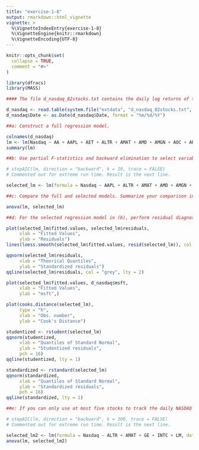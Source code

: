 ```yaml
---
title: "exercise-1-8"
output: rmarkdown::html_vignette
vignette: >
  %\VignetteIndexEntry{exercise-1-8}
  %\VignetteEngine{knitr::rmarkdown}
  %\VignetteEncoding{UTF-8}
---
```


```r
knitr::opts_chunk$set(
  collapse = TRUE,
  comment = "#>"
)
```

```r
library(dfracs)
library(MASS)
```

```r
#### The file d_nasdaq_82stocks.txt contains the daily log returns of the NASDAQ Composite Index and 82 stocks from January 3, 1990 to December 29, 2006. We want to track the returns of NASDAQ by using a small number of stocks from the given 82 stocks.

d_nasdaq <- read.table(system.file("extdata", "d_nasdaq_82stocks.txt", package = "dfracs"), header = TRUE)
d_nasdaq$Date <- as.Date(d_nasdaq$Date, format = "%m/%d/%Y")

##a: Construct a full regression model.

colnames(d_nasdaq)
lm <- lm(Nasdaq ~ AA + AAPL + AET + ALTR + AMAT + AMD + AMGN + AOC + APA + APD + ASH + AT + AVY + AXP + AYE + BA + BAC + BAX + BBY + BC + BF.B + BLL + BMY + BNI + C + CAH + CAT + CCE + CCL + CEG + CFC + CLX + CMI + COP + COST + CSX + CVX + DD + DELL + DIS + DOV + DUK + ED + EDS + EIX + EK + EOG + EXC + F + FPL + FRX + GE + GM + GPS + GT + HD + HLT + HON + HPC + HPQ + HRB + HSY + HUM + IBM + INTC + IPG + JNJ + JPM + JWN + K + KBH + KMI + KO + KR + LEG + LEN + LLY + LM + LMT + LOW + LUV + MAS, data = d_nasdaq)
summary(lm)

##b: Use partial F-statistics and backward elimination to select variables from the full regression model in (a). Write down the selected model.

# stepAIC(lm, direction = "backward", k = 10, trace = FALSE)
# Commented out for extreme run time. Result is the next line.

selected_lm <- lm(formula = Nasdaq ~ AAPL + ALTR + AMAT + AMD + AMGN + AT + BBY + BC + C + CCL + CEG + CFC + COST + DD + DELL + DIS + ED + EDS + FRX + GE + HON + HPQ + HSY + IBM + INTC + IPG + JNJ + JPM + KMI + KO + LEG + LEN + LM, data = d_nasdaq)

##c: Compare the full and selected models. Summarize your comparison in an ANOVA table.

anova(lm, selected_lm)

##d: For the selected regression model in (b), perform residual diagnostics.

plot(selected_lm$fitted.values, selected_lm$residuals, 
     xlab = "Fitted Values", 
     ylab = "Residuals")
lines(loess.smooth(selected_lm$fitted.values, resid(selected_lm)), col = "red", lwd = 1)

qqnorm(selected_lm$residuals,
     xlab = "Theorical Quantiles", 
     ylab = "Standardized residuals")
qqline(selected_lm$residuals, col = "grey", lty = 2)

plot(selected_lm$fitted.values, d_nasdaq$msft, 
     xlab = "Fitted Values", 
     ylab = "msft",)

plot(cooks.distance(selected_lm), 
     type = "h", 
     xlab = "Obs. number", 
     ylab = "Cook's Distance")

studentized <- rstudent(selected_lm)
qqnorm(studentized,
     xlab = "Quantiles of Standard Normal", 
     ylab = "Studentized residuals", 
     pch = 16)
qqline(studentized, lty = 1)

standardized <- rstandard(selected_lm)
qqnorm(standardized,
     xlab = "Quantiles of Standard Normal", 
     ylab = "Standardized residuals", 
     pch = 16)
qqline(standardized, lty = 1)

##e: If you can only use at most five stocks to track the daily NASDAQ log returns, describe your model selection procedure and your constructed model.

# stepAIC(lm, direction = "backward", k = 300, trace = FALSE)
# Commented out for extreme run time. Result is the next line.

selected_lm2 <- lm(formula = Nasdaq ~ ALTR + AMAT + GE + INTC + LM, data = d_nasdaq)
anova(lm, selected_lm2)

```

